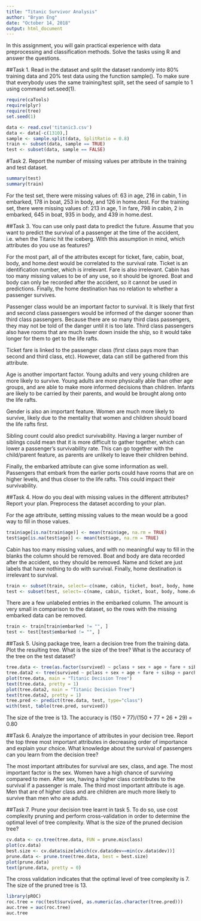 ```yaml
---
title: "Titanic Survivor Analysis"
author: "Bryan Eng"
date: "October 14, 2018"
output: html_document
---
```


In this assignment, you will gain practical experience with data preprocessing and classification
methods. Solve the tasks using R and answer the questions.

##Task 1. 
Read in the dataset and split the dataset randomly into 80% training data and 20% test data using
the function sample(). To make sure that everybody uses the same training/test split, set the seed of
sample to 1 using command set.seed(1).

```r
require(caTools)
require(plyr)
require(tree)
set.seed(1)
```

```r
data <- read.csv('titanic3.csv')
data <- data[-c(1310),]
sample <- sample.split(data, SplitRatio = 0.8)
train <- subset(data, sample == TRUE)
test <- subset(data, sample == FALSE)
```


#Task 2. 
Report the number of missing values per attribute in the training and test dataset.

```r
summary(test)
summary(train)
```

For the test set, there were missing values of: 63 in age, 216 in cabin, 1 in embarked, 178 in boat, 253 in body, and 126 in home.dest.
For the training set, there were missing values of: 213 in age, 1 in fare, 798 in cabin, 2 in embarked, 645 in boat, 935 in body, and 439 in home.dest.


##Task 3. 
You can use only past data to predict the future. Assume that you want to predict the survival of
a passenger at the time of the accident, i.e. when the Titanic hit the iceberg. With this assumption in
mind, which attributes do you use as features?

For the most part, all of the attributes except for ticket, fare, cabin, boat, body, and home.dest would be correlated to the survival rate. Ticket is an identification number, which is irrelevant. Fare is also irrelevant. Cabin has too many missing values to be of any use, so it should be ignored. Boat and body can only be recorded after the accident, so it cannot be used in predictions. Finally, the home destination has no relation to whether a passenger survives.

Passenger class would be an important factor to survival. It is likely that first and second class passengers would be informed of the danger sooner than third class passengers. Because there are so many third class passengers, they may not be told of the danger until it is too late. Third class passengers also have rooms that are much lower down inside the ship, so it would take longer for them to get to the life rafts.

Ticket fare is linked to the passenger class (first class pays more than second and third class, etc). However, data can still be gathered from this attribute.

Age is another important factor. Young adults and very young children are more likely to survive. Young adults are more physically able than other age groups, and are able to make more informed decisions than children. Infants are likely to be carried by their parents, and would be brought along onto the life rafts.

Gender is also an important feature. Women are much more likely to survive, likely due to the mentality that women and children should board the life rafts first.

Sibling count could also predict survivability. Having a larger number of siblings could mean that it is more difficult to gather together, which can lower a passenger's survivability rate. This can go together with the child/parent feature, as parents are unlikely to leave their children behind.

Finally, the embarked attribute can give some information as well. Passengers that embark from the earlier ports could have rooms that are on higher levels, and thus closer to the life rafts. This could impact their survivability.


##Task 4. 
How do you deal with missing values in the different attributes? Report your plan. Preprocess the
dataset according to your plan.

For the age attribute, setting missing values to the mean would be a good way to fill in those values.

```r
train$age[is.na(train$age)] <- mean(train$age, na.rm = TRUE)
test$age[is.na(test$age)] <- mean(test$age, na.rm = TRUE)
```

Cabin has too many missing values, and with no meaningful way to fill in the blanks the column should be removed. Boat and body are data recorded after the accident, so they should be removed. Name and ticket are just labels that have nothing to do with survival. Finally, home destination is irrelevant to survival.

```r
train <- subset(train, select=-c(name, cabin, ticket, boat, body, home.dest))
test <- subset(test, select=-c(name, cabin, ticket, boat, body, home.dest))
```

There are a few unlabeled entries in the embarked column. The amount is very small in comparison to the dataset, so the rows with the missing embarked data can be removed.

```r
train <- train[train$embarked != "", ]
test <- test[test$embarked != "", ]
```


##Task 5. 
Using package tree, learn a decision tree from the training data. Plot the resulting tree. What is
the size of the tree? What is the accuracy of the tree on the test dataset?

```r
tree.data <- tree(as.factor(survived) ~ pclass + sex + age + fare + sibsp + parch + embarked, data=train)
tree.data2 <- tree(survived ~ pclass + sex + age + fare + sibsp + parch + embarked, data=train)
plot(tree.data, main = "Titanic Decision Tree")
text(tree.data, pretty = 1)
plot(tree.data2, main = "Titanic Decision Tree")
text(tree.data2, pretty = 1)
tree.pred <- predict(tree.data, test, type="class")
with(test, table(tree.pred, survived))
```

The size of the tree is 13.
The accuracy is (150 + 77)/(150 + 77 + 26 + 29) = 0.80


##Task 6. 
Analyze the importance of attributes in your decision tree. Report the top three most important
attributes in decreasing order of importance and explain your choice. What knowledge about the
survival of passengers can you learn from the decision tree?

The most important attributes for survival are sex, class, and age. The most important factor is the sex. Women have a high chance of surviving compared to men. After sex, having a higher class contributes to the survival if a passenger is male. The third most important attribute is age. Men that are of higher class and are children are much more likely to survive than men who are adults.


##Task 7. 
Prune your decision tree learnt in task 5. To do so, use cost complexity pruning and perform
cross-validation in order to determine the optimal level of tree complexity. What is the size of the
pruned decision tree?

```r
cv.data <- cv.tree(tree.data, FUN = prune.misclass)
plot(cv.data)
best.size <- cv.data$size[which(cv.data$dev==min(cv.data$dev))]
prune.data <- prune.tree(tree.data, best = best.size)
plot(prune.data)
text(prune.data, pretty = 0)
```

The cross validation indicates that the optimal level of tree complexity is 7. The size of the pruned tree is 13.


```r
library(pROC)
roc.tree = roc(test$survived, as.numeric(as.character(tree.pred)))
auc.tree = auc(roc.tree)
auc.tree
```


